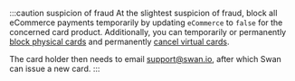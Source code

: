 :::caution suspicion of fraud
At the slightest suspicion of fraud, block all eCommerce payments temporarily by updating `eCommerce` to `false` for the concerned card product.
Additionally, you can temporarily or permanently [block physical cards](../cards/physical/guide-block-unblock.mdx) and permanently [cancel virtual cards](../cards/virtual/guide-cancel.mdx).

The card holder then needs to email support@swan.io, after which Swan can issue a new card.
:::